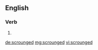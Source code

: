 ==English==

===Verb===
{{head|en|verb form}}

# {{en-past of|scrounge}}

[[de:scrounged]]
[[mg:scrounged]]
[[vi:scrounged]]